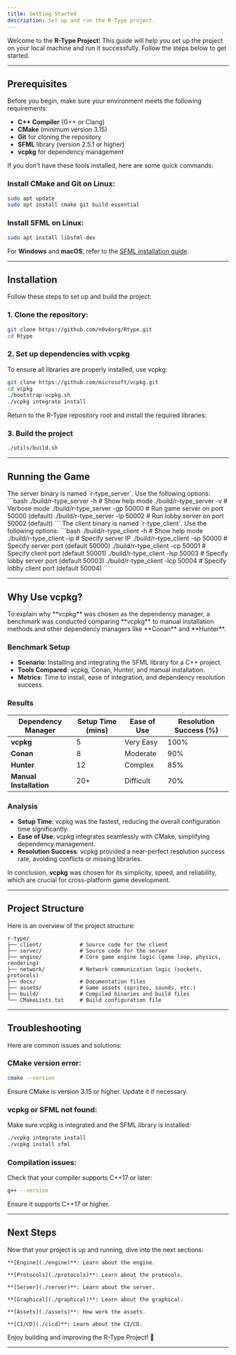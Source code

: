 ```yaml
---
title: Getting Started
description: Set up and run the R-Type project.
---
```


Welcome to the **R-Type Project**! This guide will help you set up the project on your local machine and run it successfully. Follow the steps below to get started.

---

<AccordionGroup>

## Prerequisites

<Accordion title="Required Tools">
Before you begin, make sure your environment meets the following requirements:

- **C++ Compiler** (G++ or Clang)
- **CMake** (minimum version 3.15)
- **Git** for cloning the repository
- **SFML** library (version 2.5.1 or higher)
- **vcpkg** for dependency management

If you don’t have these tools installed, here are some quick commands:

### **Install CMake and Git on Linux:**
```bash
sudo apt update
sudo apt install cmake git build-essential
```

### **Install SFML on Linux:**
```bash
sudo apt install libsfml-dev
```

For **Windows** and **macOS**, refer to the [SFML installation guide](https://www.sfml-dev.org/tutorials/2.5/).
</Accordion>

</AccordionGroup>

---

<AccordionGroup>

## Installation

<Accordion title="Step-by-Step Installation">
Follow these steps to set up and build the project:

### **1. Clone the repository:**
```bash
git clone https://github.com/n0v4org/Rtype.git
cd Rtype
```

### **2. Set up dependencies with vcpkg**
To ensure all libraries are properly installed, use vcpkg:

```bash
git clone https://github.com/microsoft/vcpkg.git
cd vcpkg
./bootstrap-vcpkg.sh
./vcpkg integrate install
```
Return to the R-Type repository root and install the required libraries:

### **3. Build the project**
```bash
./utils/build.sh
```
</Accordion>

</AccordionGroup>

---

<AccordionGroup>

## Running the Game

<Accordion title="Run the Server">
The server binary is named `r-type_server`. Use the following options:
```bash
./build/r-type_server -h        # Show help mode
./build/r-type_server -v        # Verbose mode
./build/r-type_server -gp 50000 # Run game server on port 50000 (default)
./build/r-type_server -lp 50002 # Run lobby server on port 50002 (default)
```
</Accordion>

<Accordion title="Run the Client">
The client binary is named `r-type_client`. Use the following options:
```bash
./build/r-type_client -h                   # Show help mode
./build/r-type_client -ip <server_ip>      # Specify server IP
./build/r-type_client -sp 50000            # Specify server port (default 50000)
./build/r-type_client -cp 50001            # Specify client port (default 50001)
./build/r-type_client -lsp 50003           # Specify lobby server port (default 50003)
./build/r-type_client -lcp 50004           # Specify lobby client port (default 50004)
```
</Accordion>

</AccordionGroup>

---

<AccordionGroup>

## Why Use vcpkg?

<Accordion title="vcpkg Benchmark Comparison">
To explain why **vcpkg** was chosen as the dependency manager, a benchmark was conducted comparing **vcpkg** to manual installation methods and other dependency managers like **Conan** and **Hunter**.

### **Benchmark Setup**
- **Scenario**: Installing and integrating the SFML library for a C++ project.
- **Tools Compared**: vcpkg, Conan, Hunter, and manual installation.
- **Metrics**: Time to install, ease of integration, and dependency resolution success.

### **Results**
| **Dependency Manager** | **Setup Time (mins)** | **Ease of Use**    | **Resolution Success (%)** |
|-------------------------|-----------------------|--------------------|---------------------------|
| **vcpkg**              | 5                     | Very Easy          | 100%                      |
| **Conan**              | 8                     | Moderate           | 90%                       |
| **Hunter**             | 12                    | Complex            | 85%                       |
| **Manual Installation**| 20+                   | Difficult          | 70%                       |

### **Analysis**
- **Setup Time**: vcpkg was the fastest, reducing the overall configuration time significantly.
- **Ease of Use**: vcpkg integrates seamlessly with CMake, simplifying dependency management.
- **Resolution Success**: vcpkg provided a near-perfect resolution success rate, avoiding conflicts or missing libraries.

In conclusion, **vcpkg** was chosen for its simplicity, speed, and reliability, which are crucial for cross-platform game development.
</Accordion>

</AccordionGroup>

---

## Project Structure

Here is an overview of the project structure:

```plaintext
r-type/
├── client/            # Source code for the client
├── server/            # Source code for the server
├── engine/            # Core game engine logic (game loop, physics, rendering)
├── network/           # Network communication logic (sockets, protocols)
├── docs/              # Documentation files
├── assets/            # Game assets (sprites, sounds, etc.)
├── build/             # Compiled binaries and build files
└── CMakeLists.txt     # Build configuration file
```

---

<AccordionGroup>

## Troubleshooting

<Accordion title="Common Issues">
Here are common issues and solutions:

### **CMake version error:**
```bash
cmake --version
```
Ensure CMake is version 3.15 or higher. Update it if necessary.

### **vcpkg or SFML not found:**
Make sure vcpkg is integrated and the SFML library is installed:
```bash
./vcpkg integrate install
./vcpkg install sfml
```

### **Compilation issues:** 
Check that your compiler supports C++17 or later:
```bash
g++ --version
```
Ensure it supports C++17 or higher.
</Accordion>

</AccordionGroup>

---

## Next Steps

Now that your project is up and running, dive into the next sections:

    **[Engine](./engine)**: Learn about the engine.

    **[Protocols](./protocols)**: Learn about the protocols.

    **[Server](./server)**: Learn about the server.

    **[Graphical](./graphical)**: Learn about the graphical.

    **[Assets](./assets)**: How work the assets.

    **[CI/CD](./cicd)**: Learn about the CI/CD.

Enjoy building and improving the R-Type Project! 🚀

---